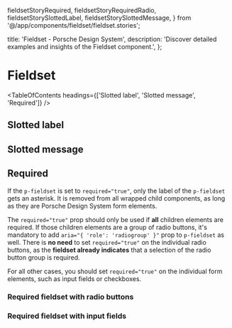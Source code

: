   fieldsetStoryRequired,
  fieldsetStoryRequiredRadio,
  fieldsetStorySlottedLabel,
  fieldsetStorySlottedMessage,
} from '@/app/components/fieldset/fieldset.stories';

  title: 'Fieldset - Porsche Design System',
  description: 'Discover detailed examples and insights of the Fieldset component.',
};

# Fieldset <ComponentStatus tagName="p-fieldset"></ComponentStatus>

<TableOfContents headings={['Slotted label', 'Slotted message', 'Required']} />

## Slotted label

<ComponentStory story={fieldsetStorySlottedLabel} />

## Slotted message

<ComponentStory story={fieldsetStorySlottedMessage} />

## Required

If the `p-fieldset` is set to `required="true"`, only the label of the `p-fieldset` gets an asterisk. It is removed from
all wrapped child components, as long as they are Porsche Design System form elements.

The `required="true"` prop should only be used if **all** children elements are required. If those children elements are
a group of radio buttons, it's mandatory to add `aria="{ 'role': 'radiogroup' }"` prop to `p-fieldset` as well. There is
**no need** to set `required="true"` on the individual radio buttons, as the **fieldset already indicates** that a
selection of the radio button group is required.

For all other cases, you should set `required="true"` on the individual form elements, such as input fields or
checkboxes.

### Required fieldset with radio buttons

<ComponentStory story={fieldsetStoryRequiredRadio} />

### Required fieldset with input fields

<ComponentStory story={fieldsetStoryRequired} />
